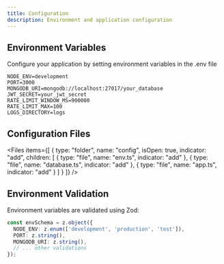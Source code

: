 ```yaml
---
title: Configuration
description: Environment and application configuration
---
```


## Environment Variables

<Note type="warning">
  Configure your application by setting environment variables in the .env file
</Note>

```bash:.env showLineNumbers
NODE_ENV=development
PORT=3000
MONGODB_URI=mongodb://localhost:27017/your_database
JWT_SECRET=your_jwt_secret
RATE_LIMIT_WINDOW_MS=900000
RATE_LIMIT_MAX=100
LOGS_DIRECTORY=logs
```

## Configuration Files

<Files items={[
  {
    type: "folder",
    name: "config",
    isOpen: true,
    indicator: "add",
    children: [
      { type: "file", name: "env.ts", indicator: "add" },
      { type: "file", name: "database.ts", indicator: "add" },
      { type: "file", name: "app.ts", indicator: "add" }
    ]
  }
]} />

## Environment Validation

Environment variables are validated using Zod:

```typescript:env.ts
const envSchema = z.object({
  NODE_ENV: z.enum(['development', 'production', 'test']),
  PORT: z.string(),
  MONGODB_URI: z.string(),
  // ... other validations
});
```
